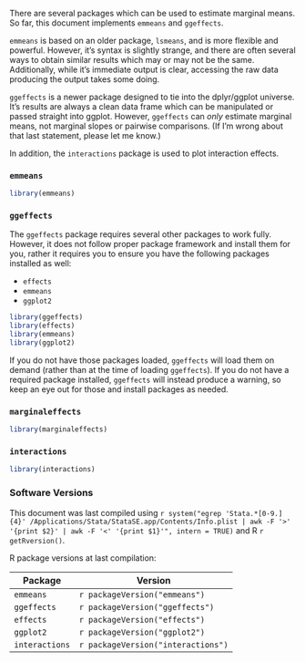 There are several packages which can be used to estimate marginal means. So far,
this document implements `emmeans` and `ggeffects`.

`emmeans` is based on an older package, `lsmeans`, and is more flexible and
powerful. However, it's syntax is slightly strange, and there are often several
ways to obtain similar results which may or may not be the same. Additionally,
while it's immediate output is clear, accessing the raw data producing the
output takes some doing.

`ggeffects` is a newer package designed to tie into the dplyr/ggplot universe.
It's results are always a clean data frame which can be manipulated or passed
straight into ggplot. However, `ggeffects` can *only* estimate marginal means,
not marginal slopes or pairwise comparisons. (If I'm wrong about that last
statement, please let me know.)

In addition, the `interactions` package is used to plot interaction effects.

### `emmeans`

```r
library(emmeans)
```

### `ggeffects`

The `ggeffects` package requires several other packages to work fully. However,
it does not follow proper package framework and install them for you, rather it
requires you to ensure you have the following packages installed as well:

- `effects`
- `emmeans`
- `ggplot2`

```r
library(ggeffects)
library(effects)
library(emmeans)
library(ggplot2)
```

If you do not have those packages loaded, `ggeffects` will load them on demand
(rather than at the time of loading `ggeffects`). If you do not have a required
package installed, `ggeffects` will instead produce a warning, so keep an eye
out for those and install packages as needed.

### `marginaleffects`

```r
library(marginaleffects)
```

### `interactions`

```r
library(interactions)
```

### Software Versions

This document was last compiled using `r system("egrep 'Stata.*[0-9.]{4}' /Applications/Stata/StataSE.app/Contents/Info.plist | awk -F '>' '{print $2}' | awk -F '<' '{print $1}'", intern = TRUE)` and R `r getRversion()`.

R package versions at last compilation:

| Package        | Version                            |
|----------------|------------------------------------|
| `emmeans`      | `r packageVersion("emmeans")`      |
| `ggeffects`    | `r packageVersion("ggeffects")`    |
| `effects`      | `r packageVersion("effects")`      |
| `ggplot2`      | `r packageVersion("ggplot2")`      |
| `interactions` | `r packageVersion("interactions")` |
